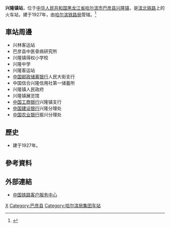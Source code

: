 {{Infobox China railway station 
|车站名称 = 兴隆镇站
|图片 = 
|图片介绍 = 
|其他名称 = 
|车站拼音 = Xinglongzhen
|英文名称 = Xinglongzhen Railway Station
|车站代码 = 
|电报码 = XZB
|拼音码 = XLZ
|车站位置 = [[黑龙江省|黑龙江省]][[哈尔滨市|哈尔滨市]][[巴彦县|巴彦县]][[兴隆镇_(巴彦县)|兴隆镇]]
|归属 = [[哈尔滨铁路局|哈尔滨铁路局]]
|线路 = [[滨北铁路|滨北铁路]]
|车站等级 = [[三等站_(中铁)|三等站]]
|月台数目 = 
|站台面 = 
|股道数目 = 
|网站 = 
}}
'''兴隆镇站'''，位于[[中华人民共和国|中华人民共和国]][[黑龙江省|黑龙江省]][[哈尔滨市|哈尔滨市]][[巴彦县|巴彦县]][[兴隆镇_(巴彦县)|兴隆镇]]，是[[滨北铁路|滨北铁路]]上的火车站，建于1927年，由[[哈尔滨铁路局|哈尔滨铁路局]]管辖。<ref>{{Cite web |url=http://search.huochepiao.com/huochezhan/jieshao/2918.htm |title=兴隆镇火车站介绍 |accessdate=2017-02-10 |archive-date=2017-02-11 |archive-url=https://web.archive.org/web/20170211080549/http://search.huochepiao.com/huochezhan/jieshao/2918.htm |dead-url=no }}</ref>
==車站周邊==
* 兴林客运站
* 巴彦县中医骨病研究所
* 兴隆镇得权小学校
* 兴隆中学
* 兴隆客运站
* [[中国邮政储蓄银行|中国邮政储蓄银行]]人民大街支行
* 中国信合兴隆信用社第一储蓄所
* 兴隆镇人民政府
* 兴隆镇展览馆
* [[中国工商银行|中国工商银行]]兴隆镇支行
* [[中国建设银行|中国建设银行]]兴隆分理处
* [[中国农业银行|中国农业银行]]振兴分理处

==歷史==
* 建于1927年。
==參考資料==
{{reflist}}
==外部連結==
* [http://www.12306.cn/mormhweb/ 中国铁路客户服务中心] {{Wayback|url=http://www.12306.cn/mormhweb/ |date=20180205163941 }}
{{China-rail-stub}}
{{滨北铁路}}
[[Category:哈尔滨市铁路车站|X]]
[[Category:巴彦县|Category:巴彦县]]
[[Category:哈尔滨局集团车站|Category:哈尔滨局集团车站]]